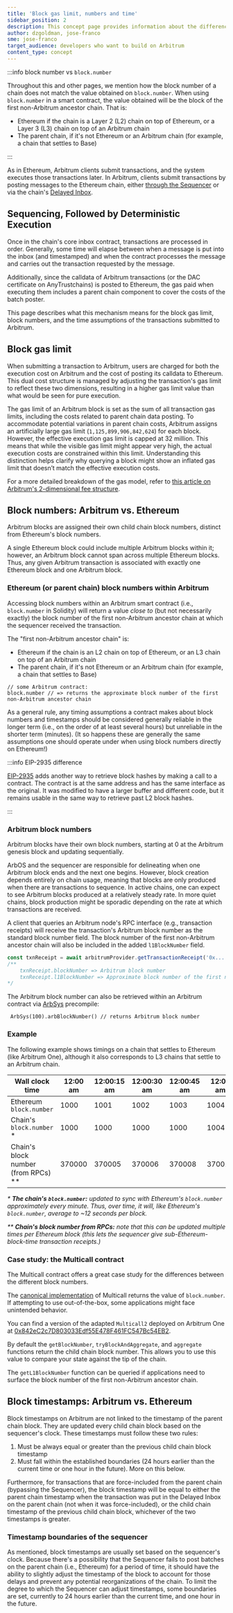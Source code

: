 ```yaml
---
title: 'Block gas limit, numbers and time'
sidebar_position: 2
description: This concept page provides information about the differences between Arbitrum and Ethereum in terms of block gas limit, numbers and timing, so developers can easily understand what to expect when deploying to Arbitrum
author: dzgoldman, jose-franco
sme: jose-franco
target_audience: developers who want to build on Arbitrum
content_type: concept
---
```


:::info block number vs `block.number`

Throughout this and other pages, we mention how the block number of a chain does not match the value obtained on `block.number`. When using `block.number` in a smart contract, the value obtained will be the block of the first non-Arbitrum ancestor chain. That is:

- Ethereum if the chain is a Layer 2 (L2) chain on top of Ethereum, or a Layer 3 (L3) chain on top of an Arbitrum chain
- The parent chain, if it's not Ethereum or an Arbitrum chain (for example, a chain that settles to Base)

:::

As in Ethereum, Arbitrum clients submit transactions, and the system executes those transactions later. In Arbitrum, clients submit transactions by posting messages to the Ethereum chain, either [through the Sequencer](/how-arbitrum-works/01-inside-arbitrum-nitro.mdx#sequencing-followed-by-deterministic-execution) or via the chain's [Delayed Inbox](/how-arbitrum-works/01-inside-arbitrum-nitro.mdx#inboxes-fast-and-slow).

## Sequencing, Followed by Deterministic Execution

Once in the chain's core inbox contract, transactions are processed in order. Generally, some time will elapse between when a message is put into the inbox (and timestamped) and when the contract processes the message and carries out the transaction requested by the message.

Additionally, since the calldata of Arbitrum transactions (or the DAC certificate on <a data-quicklook-from="arbitrum-anytrust-chain">AnyTrust</a>chains) is posted to Ethereum, the gas paid when executing them includes a parent chain component to cover the costs of the batch poster.

This page describes what this mechanism means for the block gas limit, block numbers, and the time assumptions of the transactions submitted to Arbitrum.

## Block gas limit

When submitting a transaction to Arbitrum, users are charged for both the execution cost on Arbitrum and the cost of posting its calldata to Ethereum. This dual cost structure is managed by adjusting the transaction's gas limit to reflect these two dimensions, resulting in a higher gas limit value than what would be seen for pure execution.

The gas limit of an Arbitrum block is set as the sum of all transaction gas limits, including the costs related to parent chain data posting. To accommodate potential variations in parent chain costs, Arbitrum assigns an artificially large gas limit (`1,125,899,906,842,624`) for each block. However, the effective execution gas limit is capped at 32 million. This means that while the visible gas limit might appear very high, the actual execution costs are constrained within this limit. Understanding this distinction helps clarify why querying a block might show an inflated gas limit that doesn’t match the effective execution costs.

For a more detailed breakdown of the gas model, refer to [this article on Arbitrum's 2-dimensional fee structure](https://medium.com/offchainlabs/understanding-arbitrum-2-dimensional-fees-fd1d582596c9).

## Block numbers: Arbitrum vs. Ethereum

Arbitrum blocks are assigned their own child chain block numbers, distinct from Ethereum's block numbers.

A single Ethereum block could include multiple Arbitrum blocks within it; however, an Arbitrum block cannot span across multiple Ethereum blocks. Thus, any given Arbitrum transaction is associated with exactly one Ethereum block and one Arbitrum block.

### Ethereum (or parent chain) block numbers within Arbitrum

Accessing block numbers within an Arbitrum smart contract (i.e., `block.number` in Solidity) will return a value _close to_ (but not necessarily exactly) the block number of the first non-Arbitrum ancestor chain at which the sequencer received the transaction.

The "first non-Arbitrum ancestor chain" is:

- Ethereum if the chain is an L2 chain on top of Ethereum, or an L3 chain on top of an Arbitrum chain
- The parent chain, if it's not Ethereum or an Arbitrum chain (for example, a chain that settles to Base)

```solidity
// some Arbitrum contract:
block.number // => returns the approximate block number of the first non-Arbitrum ancestor chain
```

As a general rule, any timing assumptions a contract makes about block numbers and timestamps should be considered generally reliable in the longer term (i.e., on the order of at least several hours) but unreliable in the shorter term (minutes). (It so happens these are generally the same assumptions one should operate under when using block numbers directly on Ethereum!)

:::info EIP-2935 difference

[EIP-2935](https://eips.ethereum.org/EIPS/eip-2935) adds another way to retrieve block hashes by making a call to a contract. The contract is at the same address and has the same interface as the original. It was modified to have a larger buffer and different code, but it remains usable in the same way to retrieve past L2 block hashes.

:::

### Arbitrum block numbers

Arbitrum blocks have their own block numbers, starting at 0 at the Arbitrum genesis block and updating sequentially.

ArbOS and the sequencer are responsible for delineating when one Arbitrum block ends and the next one begins. However, block creation depends entirely on chain usage, meaning that blocks are only produced when there are transactions to sequence. In active chains, one can expect to see Arbitrum blocks produced at a relatively steady rate. In more quiet chains, block production might be sporadic depending on the rate at which transactions are received.

A client that queries an Arbitrum node's RPC interface (e.g., transaction receipts) will receive the transaction's Arbitrum block number as the standard block number field. The block number of the first non-Arbitrum ancestor chain will also be included in the added `l1BlockNumber` field.

```typescript
const txnReceipt = await arbitrumProvider.getTransactionReceipt('0x...');
/** 
    txnReceipt.blockNumber => Arbitrum block number
    txnReceipt.l1BlockNumber => Approximate block number of the first non-Arbitrum ancestor chain
*/
```

The Arbitrum block number can also be retrieved within an Arbitrum contract via [ArbSys](/build-decentralized-apps/precompiles/02-reference.mdx#arbsys) precompile:

```solidity
 ArbSys(100).arbBlockNumber() // returns Arbitrum block number
```

### Example

The following example shows timings on a chain that settles to Ethereum (like Arbitrum One), although it also corresponds to L3 chains that settle to an Arbitrum chain.

| Wall clock time                       | 12:00 am | 12:00:15 am | 12:00:30 am | 12:00:45 am | 12:01 am | 12:01:15 am |
| ------------------------------------- | -------- | ----------- | ----------- | ----------- | -------- | ----------- |
| Ethereum `block.number`               | 1000     | 1001        | 1002        | 1003        | 1004     | 1005        |
| Chain's `block.number` \*             | 1000     | 1000        | 1000        | 1000        | 1004     | 1004        |
| Chain's block number (from RPCs) \*\* | 370000   | 370005      | 370006      | 370008      | 370012   | 370015      |

_\* **The chain's `block.number`:** updated to sync with Ethereum's `block.number` approximately every minute. Thus, over time, it will, like Ethereum's `block.number`, average to ~12 seconds per block._

_\*\* **Chain's block number from RPCs:** note that this can be updated multiple times per Ethereum block (this lets the sequencer give sub-Ethereum-block-time transaction receipts.)_

### Case study: the Multicall contract

The Multicall contract offers a great case study for the differences between the different block numbers.

The [canonical implementation](https://github.com/makerdao/multicall/) of Multicall returns the value of `block.number`. If attempting to use out-of-the-box, some applications might face unintended behavior.

You can find a version of the adapted `Multicall2` deployed on Arbitrum One at [0x842eC2c7D803033Edf55E478F461FC547Bc54EB2](https://arbiscan.io/address/0x842eC2c7D803033Edf55E478F461FC547Bc54EB2#code).

By default the `getBlockNumber`, `tryBlockAndAggregate`, and `aggregate` functions return the child chain block number. This allows you to use this value to compare your state against the tip of the chain.

The `getL1BlockNumber` function can be queried if applications need to surface the block number of the first non-Arbitrum ancestor chain.

## Block timestamps: Arbitrum vs. Ethereum

Block timestamps on Arbitrum are not linked to the timestamp of the parent chain block. They are updated every child chain block based on the sequencer's clock. These timestamps must follow these two rules:

1. Must be always equal or greater than the previous child chain block timestamp
2. Must fall within the established boundaries (24 hours earlier than the current time or one hour in the future). More on this below.

Furthermore, for transactions that are force-included from the parent chain (bypassing the Sequencer), the block timestamp will be equal to either the parent chain timestamp when the transaction was put in the Delayed Inbox on the parent chain (not when it was force-included), or the child chain timestamp of the previous child chain block, whichever of the two timestamps is greater.

### Timestamp boundaries of the sequencer

As mentioned, block timestamps are usually set based on the sequencer's clock. Because there's a possibility that the Sequencer fails to post batches on the parent chain (i.e., Ethereum) for a period of time, it should have the ability to slightly adjust the timestamp of the block to account for those delays and prevent any potential reorganizations of the chain. To limit the degree to which the Sequencer can adjust timestamps, some boundaries are set, currently to 24 hours earlier than the current time, and one hour in the future.
